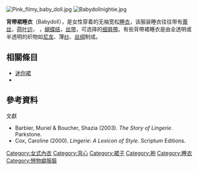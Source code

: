 {{no footnotes|time=2017-09-01T00:00:35+00:00}}
[[File:Pink_filmy_baby_doll.jpg|thumb]]
[[File:Babydollnightie.jpg|thumb]]

'''背帶裙睡衣'''（Babydoll），是女性穿着的无袖宽松[[睡衣|睡衣]]，该服装睡衣往往带有[[蕾丝|蕾丝]]，[[荷叶边|荷叶边]]，{{le|贴花|Appliqué}}<!--，鹳-->，[[蝴蝶结_(装饰)|蝴蝶结]]，[[丝带|丝带]]，可选择的[[细肩帶|细肩帶]]。有些背帶裙睡衣是由全透明或半透明的织物如[[尼龙|尼龙]]、薄[[纱|纱]]、[[丝绸|丝绸]]制成。

==相關條目==
*[[迷你裙|迷你裙]]
*{{le|衬衣|Chemise}}
== 參考資料 ==
{{reflist}}

;文獻
* Barbier, Muriel & Boucher, Shazia (2003). ''The Story of Lingerie''. Parkstone. {{ISBN|1-85995-804-4}} 
* Cox, Caroline (2000). ''Lingerie: A Lexicon of Style''. Scriptum Editions. {{ISBN|1-902686-08-X}}

{{女性內衣}}

[[Category:女式內衣|Category:女式內衣]]
[[Category:背心|Category:背心]]
[[Category:裙子|Category:裙子]]
[[Category:袍|Category:袍]]
[[Category:睡衣|Category:睡衣]]
[[Category:戀物癖服裝|Category:戀物癖服裝]]